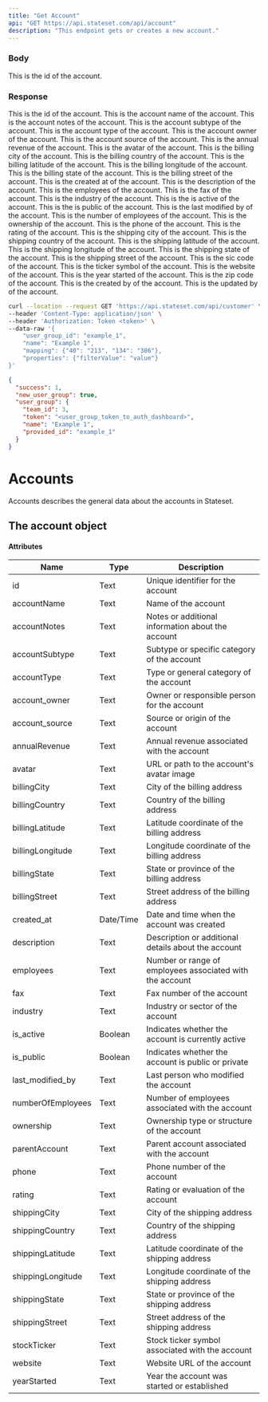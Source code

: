 ```yaml
---
title: "Get Account"
api: "GET https://api.stateset.com/api/account"
description: "This endpoint gets or creates a new account."
---
```


### Body

<ParamField body="id" type="string">
  This is the id of the account.
</ParamField>

### Response


<ResponseField name="id" required="true" type="string">
  This is the id of the account.
</ResponseField>

<ResponseField name="accountName" required="true" type="string">
  This is the account name of the account.
</ResponseField>

<ResponseField name="accountNotes" required="true" type="string">
  This is the account notes of the account.
</ResponseField>

<ResponseField name="accountSubtype" required="true" type="string">
  This is the account subtype of the account.
</ResponseField>

<ResponseField name="accountType" required="true" type="string">
  This is the account type of the account.
</ResponseField>

<ResponseField name="account_owner" required="true" type="string">
  This is the account owner of the account.
</ResponseField>

<ResponseField name="account_source" required="true" type="string">
  This is the account source of the account.
</ResponseField>

<ResponseField name="annualRevenue" required="true" type="string">
  This is the annual revenue of the account.
</ResponseField>

<ResponseField name="avatar" required="true" type="string">
  This is the avatar of the account.
</ResponseField>

<ResponseField name="billingCity" required="true" type="string">
  This is the billing city of the account.
</ResponseField>

<ResponseField name="billingCountry" required="true" type="string">
  This is the billing country of the account.
</ResponseField>

<ResponseField name="billingLatitude" required="true" type="string">
  This is the billing latitude of the account.
</ResponseField>

<ResponseField name="billingLongitude" required="true" type="string">
  This is the billing longitude of the account.
</ResponseField>

<ResponseField name="billingState" required="true" type="string">
  This is the billing state of the account.
</ResponseField>

<ResponseField name="billingStreet" required="true" type="string">
  This is the billing street of the account.
</ResponseField>

<ResponseField name="created_at" required="true" type="string">
  This is the created at of the account.

</ResponseField>

<ResponseField name="description" required="true" type="string">
  This is the description of the account.

</ResponseField>

<ResponseField name="employees" required="true" type="string">
  This is the employees of the account.

</ResponseField>

<ResponseField name="fax" required="true" type="string">
  This is the fax of the account.

</ResponseField>

<ResponseField name="industry" required="true" type="string">
  This is the industry of the account.
    
</ResponseField>

<ResponseField name="is_active" required="true" type="string">
  This is the is active of the account.

</ResponseField>

<ResponseField name="is_public" required="true" type="string">
  This is the is public of the account.

</ResponseField>

<ResponseField name="last_modified_by" required="true" type="string">
  This is the last modified by of the account.

</ResponseField>

<ResponseField name="numberOfEmployees" required="true" type="string">
  This is the number of employees of the account.

</ResponseField>

<ResponseField name="ownership" required="true" type="string">
  This is the ownership of the account.

</ResponseField>

<ResponseField name="phone" required="true" type="string">
  This is the phone of the account.

</ResponseField>

<ResponseField name="rating" required="true" type="string">
  This is the rating of the account.

</ResponseField>

<ResponseField name="shippingCity" required="true" type="string">
  This is the shipping city of the account.

</ResponseField>

<ResponseField name="shippingCountry" required="true" type="string">
  This is the shipping country of the account.

</ResponseField>

<ResponseField name="shippingLatitude" required="true" type="string">
  This is the shipping latitude of the account.

</ResponseField>

<ResponseField name="shippingLongitude" required="true" type="string">
  This is the shipping longitude of the account.

</ResponseField>

<ResponseField name="shippingState" required="true" type="string">
  This is the shipping state of the account.

</ResponseField>

<ResponseField name="shippingStreet" required="true" type="string">
  This is the shipping street of the account.

</ResponseField>

<ResponseField name="sicCode" required="true" type="string">
  This is the sic code of the account.

</ResponseField>

<ResponseField name="tickerSymbol" required="true" type="string">
  This is the ticker symbol of the account.

</ResponseField>

<ResponseField name="website" required="true" type="string">
  This is the website of the account.

</ResponseField>

<ResponseField name="yearStarted" required="true" type="string">
  This is the year started of the account.

</ResponseField>

<ResponseField name="zipCode" required="true" type="string">
  This is the zip code of the account.

</ResponseField>

<ResponseField name="created_by" required="true" type="string">
  This is the created by of the account.

</ResponseField>

<ResponseField name="updated_by" required="true" type="string">
  This is the updated by of the account.

</ResponseField>

<RequestExample>

```bash cURL
curl --location --request GET 'https://api.stateset.com/api/customer' \
--header 'Content-Type: application/json' \
--header 'Authorization: Token <token>' \
--data-raw '{
    "user_group_id": "example_1",
    "name": "Example 1",
    "mapping": {"40": "213", "134": "386"},
    "properties": {"filterValue": "value"}
}'
```

</RequestExample>

<ResponseExample>

```json Response
{
  "success": 1,
  "new_user_group": true,
  "user_group": {
    "team_id": 3,
    "token": "<user_group_token_to_auth_dashboard>",
    "name": "Example 1",
    "provided_id": "example_1"
  }
}
```

</ResponseExample>


# Accounts

Accounts describes the general data about the accounts in Stateset.

## The account object

#### Attributes

| Name               | Type      | Description                                              |
| ------------------ | --------- | -------------------------------------------------------- |
| id                 | Text      | Unique identifier for the account                        |
| accountName        | Text      | Name of the account                                      |
| accountNotes       | Text      | Notes or additional information about the account        |
| accountSubtype     | Text      | Subtype or specific category of the account              |
| accountType        | Text      | Type or general category of the account                  |
| account\_owner     | Text      | Owner or responsible person for the account              |
| account\_source    | Text      | Source or origin of the account                          |
| annualRevenue      | Text      | Annual revenue associated with the account               |
| avatar             | Text      | URL or path to the account's avatar image                |
| billingCity        | Text      | City of the billing address                              |
| billingCountry     | Text      | Country of the billing address                           |
| billingLatitude    | Text      | Latitude coordinate of the billing address               |
| billingLongitude   | Text      | Longitude coordinate of the billing address              |
| billingState       | Text      | State or province of the billing address                 |
| billingStreet      | Text      | Street address of the billing address                    |
| created\_at        | Date/Time | Date and time when the account was created               |
| description        | Text      | Description or additional details about the account      |
| employees          | Text      | Number or range of employees associated with the account |
| fax                | Text      | Fax number of the account                                |
| industry           | Text      | Industry or sector of the account                        |
| is\_active         | Boolean   | Indicates whether the account is currently active        |
| is\_public         | Boolean   | Indicates whether the account is public or private       |
| last\_modified\_by | Text      | Last person who modified the account                     |
| numberOfEmployees  | Text      | Number of employees associated with the account          |
| ownership          | Text      | Ownership type or structure of the account               |
| parentAccount      | Text      | Parent account associated with the account               |
| phone              | Text      | Phone number of the account                              |
| rating             | Text      | Rating or evaluation of the account                      |
| shippingCity       | Text      | City of the shipping address                             |
| shippingCountry    | Text      | Country of the shipping address                          |
| shippingLatitude   | Text      | Latitude coordinate of the shipping address              |
| shippingLongitude  | Text      | Longitude coordinate of the shipping address             |
| shippingState      | Text      | State or province of the shipping address                |
| shippingStreet     | Text      | Street address of the shipping address                   |
| stockTicker        | Text      | Stock ticker symbol associated with the account          |
| website            | Text      | Website URL of the account                               |
| yearStarted        | Text      | Year the account was started or established              |